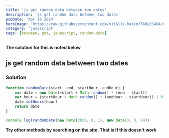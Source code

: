 ```yaml
---
title: 'js get random data between two dates'
description: 'js get random data between two dates'
pubDate: 'Apr 16 2024'
heroImage: 'https://raw.githubusercontent.com/vitalik-hakim/TABLES404/main/error_b/JavaScript.png'
category: 'javascript'
tags: [between, get, javascript, random-data]
---
```


**The solution for this is noted below**

## js get random data between two dates

### Solution

```javascript
function randomDate(start, end, startHour, endHour) {
	var date = new Date(+start + Math.random() * (end - start))
	var hour = (startHour + Math.random() * (endHour - startHour)) | 0
	date.setHours(hour)
	return date
}

console.log(randomDate(new Date(2020, 0, 1), new Date(), 0, 24))
```

**Try other methods by searching on the site. That is if this doesn't work**
